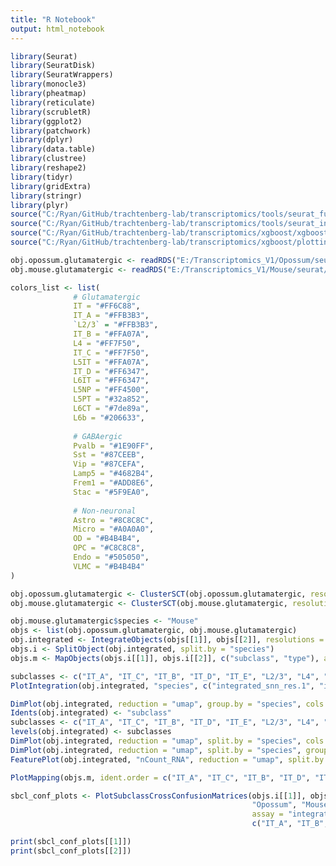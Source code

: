 ```yaml
---
title: "R Notebook"
output: html_notebook
---
```



```r

library(Seurat)
library(SeuratDisk)
library(SeuratWrappers)
library(monocle3)
library(pheatmap)
library(reticulate)
library(scrubletR)
library(ggplot2)
library(patchwork)
library(dplyr)
library(data.table)
library(clustree)
library(reshape2)
library(tidyr)
library(gridExtra)
library(stringr)
library(plyr)
source("C:/Ryan/GitHub/trachtenberg-lab/transcriptomics/tools/seurat_functions.R")
source("C:/Ryan/GitHub/trachtenberg-lab/transcriptomics/tools/seurat_integration_functions.R")
source("C:/Ryan/GitHub/trachtenberg-lab/transcriptomics/xgboost/xgboost_train.R")
source("C:/Ryan/GitHub/trachtenberg-lab/transcriptomics/xgboost/plottingFxns.R")

obj.opossum.glutamatergic <- readRDS("E:/Transcriptomics_V1/Opossum/seurat/opossum_v1_glutamatergic_processed.rds")
obj.mouse.glutamatergic <- readRDS("E:/Transcriptomics_V1/Mouse/seurat/mouse_v1_P38_glutamatergic_processed.rds")

```


```r

colors_list <- list(
              # Glutamatergic
              IT = "#FF6C88",
              IT_A = "#FFB3B3",
              `L2/3` = "#FFB3B3",
              IT_B = "#FFA07A",
              L4 = "#FF7F50",
              IT_C = "#FF7F50",
              L5IT = "#FFA07A",
              IT_D = "#FF6347",
              L6IT = "#FF6347",
              L5NP = "#FF4500",
              L5PT = "#32a852", 
              L6CT = "#7de89a",
              L6b = "#206633",
            
              # GABAergic
              Pvalb = "#1E90FF",
              Sst = "#87CEEB",
              Vip = "#87CEFA",
              Lamp5 = "#4682B4",
              Frem1 = "#ADD8E6",
              Stac = "#5F9EA0",
            
              # Non-neuronal
              Astro = "#8C8C8C",
              Micro = "#A0A0A0",
              OD = "#B4B4B4",
              OPC = "#C8C8C8",
              Endo = "#505050",
              VLMC = "#B4B4B4"
)

```


```r

obj.opossum.glutamatergic <- ClusterSCT(obj.opossum.glutamatergic, resolutions = c(1))
obj.mouse.glutamatergic <- ClusterSCT(obj.mouse.glutamatergic, resolutions = c(1))

```


```r

obj.mouse.glutamatergic$species <- "Mouse"
objs <- list(obj.opossum.glutamatergic, obj.mouse.glutamatergic)
obj.integrated <- IntegrateObjects(objs[[1]], objs[[2]], resolutions = c(1, 2), nfeatures = 5000, subsample = TRUE)
objs.i <- SplitObject(obj.integrated, split.by = "species")
objs.m <- MapObjects(objs.i[[1]], objs.i[[2]], c("subclass", "type"), assay = "integrated")

```


```r

subclasses <- c("IT_A", "IT_C", "IT_B", "IT_D", "IT_E", "L2/3", "L4", "L5IT", "L6IT", "L5NP", "L5PT", "L6CT", "L6b")
PlotIntegration(obj.integrated, "species", c("integrated_snn_res.1", "integrated_snn_res.2"), subclasses)

```


```r

DimPlot(obj.integrated, reduction = "umap", group.by = "species", cols = c("#aaaaaa", "#c692b8"), label = FALSE, raster = FALSE, shuffle = TRUE) + xlim(-16, 12) + ylim(-16, 12) + coord_equal()
Idents(obj.integrated) <- "subclass"
subclasses <- c("IT_A", "IT_C", "IT_B", "IT_D", "IT_E", "L2/3", "L4", "L5IT", "L6IT", "L5NP", "L5PT", "L6CT", "L6b")
levels(obj.integrated) <- subclasses
DimPlot(obj.integrated, reduction = "umap", split.by = "species", cols = colors_list[subclasses], label = TRUE, raster = FALSE) + NoLegend() + xlim(-16, 12) + ylim(-16, 12) + coord_equal()
DimPlot(obj.integrated, reduction = "umap", split.by = "species", group.by = "sample", raster = FALSE) + NoLegend() + xlim(-16, 12) + ylim(-16, 12) + coord_equal()
FeaturePlot(obj.integrated, "nCount_RNA", reduction = "umap", split.by = "species") + NoLegend() + xlim(-16, 12) + ylim(-16, 12) + coord_equal()

```


```r

PlotMapping(objs.m, ident.order = c("IT_A", "IT_C", "IT_B", "IT_D", "IT_E", "L2/3", "L4", "L5IT", "L6IT", "L5NP", "L5PT", "L6CT", "L6b"))

```


```r

sbcl_conf_plots <- PlotSubclassCrossConfusionMatrices(objs.i[[1]], objs.i[[2]], 
                                                      "Opossum", "Mouse", 
                                                      assay = "integrated",
                                                      c("IT_A", "IT_B", "IT_C", "IT_D", "IT_E", "L2/3", "L4", "L5IT", "L6IT"), n_iters = 5, all.genes = FALSE, upsample = TRUE)

```


```r

print(sbcl_conf_plots[[1]])
print(sbcl_conf_plots[[2]])

```

